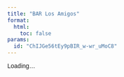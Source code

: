 ```yaml
---
title: "BAR Los Amigos"
format:
  html:
    toc: false
params:
  id: "ChIJGe56tEy9pBIR_w-wr_uMoC8"
---
```


<link href="https://fonts.googleapis.com/css2?family=Savate&display=swap" rel="stylesheet">

<link href="https://fonts.googleapis.com/css2?family=Savate&display=swap" rel="stylesheet">
<link href="https://cdn.jsdelivr.net/npm/@tabler/icons-webfont@latest/tabler-icons.min.css" rel="stylesheet">


<style>
  :root{ --burdeos:#800000; --gris-claro:#f7f5f5; --borde:#e6e6e6; }
  body{ font-family:'Savate', sans-serif; }
  .center-wrap{ max-width:1100px; margin:0 auto; padding:1rem 1.25rem; }
  .center-hero h1{
    margin: 0 0 .6rem 0;
    font-size: clamp(1.7rem, 2.6vw, 2.2rem);
    line-height: 1.2;
  }
  .center-sub{ color:#555; margin:.2rem 0 1rem 0; }
  .cta-row{
    display:flex;
    flex-direction: column;   /* stack vertically */
    align-items: flex-start;  /* keep natural width */
    gap:.6rem;
    margin:.4rem 0 1rem;
  }

  /* new: smaller button style */
  .btn.small{
    padding:.42rem .7rem;     /* smaller padding */
    font-size:.92rem;         /* slightly smaller text */
    border-radius:8px;        /* a bit tighter corner */
  }
  .btn{ background:var(--burdeos); color:#fff; border:none; border-radius:10px; padding:.55rem .9rem; font-weight:700; text-decoration:none; display:inline-block; }
  .btn.outline{ background:#fff; color:var(--burdeos); border:1px solid var(--burdeos); }
  .btn:hover{ filter:brightness(.95); }
  .grid{ display:grid; grid-template-columns: 1.25fr .75fr; gap:1.2rem; align-items:start; }
  .card{ background:var(--gris-claro); border:1px solid var(--borde); border-radius:14px; padding:1rem 1.2rem; box-shadow:0 2px 6px rgba(0,0,0,.05); }
  .section-title{ margin:.2rem 0 .6rem; font-size:1.1rem; }
  .chips{ display:flex; flex-wrap:wrap; gap:.5rem; margin:.4rem 0 .8rem; }
  .chip{ background:#fff; border:1px solid var(--borde); border-radius:999px; padding:.25rem .65rem; font-size:.95rem; }
  .meta-list{
    list-style: none;
    margin: 0;
    padding-left: 0;
  }
  @media(max-width: 900px){ .grid{ grid-template-columns: 1fr; } }

  .crumbs{ font-size:.95rem; color:#666; margin:.25rem 0 1rem; }
  .crumbs a{ color: inherit; text-decoration: none; }
  .crumbs a:hover{ text-decoration: underline; }

  .btn .icon{ 
  font-size:1.05em; 
  line-height:0; 
  margin-right:.45rem; 
  vertical-align:-0.1em; 
  display:inline-block; 
}
/* optional brand color — remove if you want to keep burgundy */
.btn.whatsapp{ background:#25D366; color:#fff; }
.btn.whatsapp.outline{ background:#fff; color:#25D366; border:1px solid #25D366; }



</style>

<div id="centerInfo">Loading...</div>

<script>
document.addEventListener('DOMContentLoaded', async () => {
  const centerId = "ChIJGe56tEy9pBIR_w-wr_uMoC8"; // this is the place_id
  const container = document.getElementById("centerInfo");

  // Detect relative base if page lives under /centers/
  const BASE = location.pathname.includes('/centers/') ? '..' : '.';

  // Adjust this path if you rename your data file (encoded for spaces)
  const CENTERS_URL = `${BASE}/data/centers_with_google_maps_and_website_information.json`;

  // ----- helpers -----
  const domainFromUrl = (u) => {
    try { return new URL(u).hostname.replace(/^www\./,''); } catch { return u || ''; }
  };
  const asArray = (v) => Array.isArray(v) ? v : (v ? [v] : []);
  const toChips = (val) => {
    // category may be array or comma-separated string
    let arr = Array.isArray(val) ? val : (typeof val === 'string' ? val.split(',') : []);
    arr = arr.map(x => String(x).trim()).filter(Boolean);
    return arr.length ? arr.map(s => `<span class="chip">${s}</span>`).join('') : '—';
  };
  const cleanPhone = (p) => (p || '').toString().replace(/[^\d+]/g, '');
  const waLink = (p) => {
    const digits = cleanPhone(p).replace(/^00/, ''); // handle 00XX
    if (!digits) return '';
    // WhatsApp requires full international number, e.g. 349XXXXXXXX
    return `https://wa.me/${digits.replace(/^\+/, '')}`;
  };
  const gmapsLink = (c) => {
    if (c.url) return c.url; // Google Maps share URL if present
    if (c.google_maps) return c.google_maps;
    if (Number.isFinite(+c.lat) && Number.isFinite(+c.lng) && c.place_id) {
      return `https://www.google.com/maps/search/?api=1&query=${encodeURIComponent(c.lat + ',' + c.lng)}&query_place_id=${encodeURIComponent(c.place_id)}`;
    }
    // Fallback: search by name + city
    const q = [c.name, c.city].filter(Boolean).join(' ');
    return `https://www.google.com/maps/search/?api=1&query=${encodeURIComponent(q)}`;
  };
  const normalizeCenter = (c) => {
    // keep original fields but provide safe fallbacks
    return {
      place_id: c.place_id || c.id || '',
      name: c.name || '',
      city: c.city,
      address: c.address || c.formatted_address || '',
      website: c.website || c.url_website || '',
      url: c.url || c.google_maps || '',
      category: c.category, // could be array or string
      phone: c.phone || c.formatted_phone || c.international_phone_number || '',
      whatsapp: c.whatsapp || c.whatsApp || c.whatsapp_number || '',
      hours: c.hours || c.opening_hours || c.opening_hours_text || [],
      lat: Number(c.lat),
      lng: Number(c.lng),
      description: c.description || '',
      editorial: c.editorial_summary_overview
                || (c.editorial_summary && c.editorial_summary.overview) || '',
      editorialLang: c.editorial_summary_language
                || (c.editorial_summary && c.editorial_summary.language) || ''
    };
  };
  const renderHours = (h) => {
    const arr = Array.isArray(h) ? h : (typeof h === 'string' ? h.split(/\r?\n|;+/) : []);
    const lines = arr.map(s => s.trim()).filter(Boolean);
    return lines.length ? `<ul class="meta-list">${lines.map(s => `<li>${s}</li>`).join('')}</ul>` : '—';
  };

  try {
    const res = await fetch(CENTERS_URL);
    if (!res.ok) throw new Error(`Fetch failed: ${res.status}`);
    const raw = await res.json();
    const centers = raw.map(normalizeCenter);

    // find by place_id
    const center = centers.find(c => c.place_id === centerId);
    if (!center) {
      container.innerHTML = `<div class='center-wrap'><div class='card'><p>Center not found (id: ${centerId}).</p></div></div>`;
      return;
    }

    const mapsHref = gmapsLink(center);
    const websiteHost = center.website ? domainFromUrl(center.website) : '';


// <h1>${center.name || 'Centro'}</h1>
//           <div class="center-sub">
//             ${center.address ? center.address : (center.city || '')}
//           </div>

    container.innerHTML = `
      <div class="center-wrap">
        <div class="center-hero">
          
          <div class="cta-row">
            ${center.website ? `<a class="btn small" href="${center.website}" target="_blank" rel="noopener">Visita el sitio web de la tienda</a>` : ``}
            <a class="btn small" href="${mapsHref}" target="_blank" rel="noopener">Ver en Google Maps</a>
            ${center.whatsapp ? `<a class="btn small whatsapp" href="${waLink(center.whatsapp)}" target="_blank" rel="noopener">
            <i class="ti ti-brand-whatsapp icon" aria-hidden="true"></i> WhatsApp </a>` : ``}
          </div>
        </div>

        <div class="grid">
          <div class="card">
            <h3 class="section-title">Descripción del sitio</h3>

            ${
              center.editorial
                ? `<p>${center.editorial}</p>`
                : (center.description
                    ? `<p>${center.description}</p>`
                    : `<p>Bienvenido a la página de ${center.name}${center.city ? ' en ' + center.city : ''}.</p>`
                  )
            }

            <h3 class="section-title">Tipo de establecimiento</h3>
            <div class="chips">
              ${toChips(center.category)}
            </div>

            <h3 class="section-title">Horario</h3>
            ${renderHours(center.hours)}
          </div>

          <div class="card">
            <h3 class="section-title">Detalles</h3>
            <ul class="meta-list">
              ${center.city ? `<li>📍 ${center.city}</li>` : ``}
              ${center.address ? `<li>🏠 ${center.address}</li>` : ``}
              ${center.phone ? `<li>📞 ${center.phone}</li>` : ``}
            </ul>
          </div>
        </div>
      </div>
    `;
  } catch (err) {
    console.error('[center page] Error:', err);
    container.innerHTML = "<div class='center-wrap'><div class='card'><p>Error loading data.</p></div></div>";
  }
});
</script>
